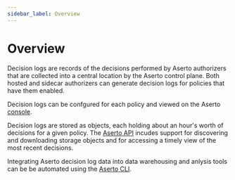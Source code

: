 ```yaml
---
sidebar_label: Overview
---
```


# Overview

Decision logs are records of the decisions performed by Aserto authorizers that are collected into a central location 
by the Aserto control plane. Both hosted and sidecar authorizers can generate decision logs for policies that have them
enabled.

Decision logs can be confgured for each policy and viewed on the Aserto [console](/docs/decision-logs-guide/console). 

Decision logs are stored as objects, each holding about an hour's worth of decisions for a given policy. The
[Aserto API](/docs/decision-logs-guide/api) incudes support for discovering and downloading storage objects and for 
accessing a timely view of the most recent decisions.

Integrating Aserto decision log data into data warehousing and anlysis tools can be be automated using the 
[Aserto CLI](/docs/command-line-interface/decision-logs).

